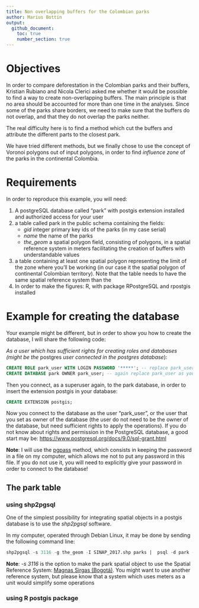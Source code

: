 ```yaml
---
title: Non overlapping buffers for the Colombian parks
author: Marius Bottin
output: 
  github_document:
    toc: true
    number_section: true
---
```


# Objectives

In order to compare deforestation in the Colombian parks and their buffers, Kristian Rubiano and Nicola Clerici asked me whether it would be possible to find a way to create non-overlapping buffers.
The main principle is that no area should be accounted for more than one time in the analyses.
Since some of the parks share borders, we need to make sure that the buffers do not overlap, and that they do not overlap the parks neither.

The real difficulty here is to find a method which cut the buffers and attribute the different parts to the closest park.

We have tried different methods, but we finally chose to use the concept of Voronoi polygons out of input polygons, in order to find *influence zone* of the parks in the continental Colombia.

# Requirements

In order to reproduce this example, you will need:

1. A postgreSQL database called "park" with postgis extension installed and authorized access for your user
1. a table called park in the public schema containing the fields:
   + *gid* integer primary key ids of the parks (in my case serial)
   + *name* the name of the parks
   + *the_geom* a spatial polygon field, consisting of polygons, in a spatial reference system in meters facilitating the creation of buffers with understandable values
1. a table containing at least one spatial polygon representing the limit of the zone where you'll be working (in our case it the spatial polygon of continental Colombian territory). Note that the table needs to have the same spatial reference system than the 
1. In order to make the figures: R, with package RPostgreSQL and rpostgis installed

# Example for creating the database

Your example might be different, but in order to show you how to create the database, I will share the following code:


*As a user which has sufficient rights for creating roles and databases (might be the* postgres *user connected in the postgres database*):

```sql
CREATE ROLE park_user WITH LOGIN PASSWORD '*****'; -- replace park_user by you username and ***** by your password
CREATE DATABASE park OWNER park_user; -- again replace park_user as your user
```

Then you connect, as a superuser again, to the park database, in order to insert the extension postgis in your database:

```sql
CREATE EXTENSION postgis;
```

Now you connect to the database as the user "park_user", or the user that you set as owner of the database (the user do not need to be the owner of the database, but need sufficient rights to apply the operations). If you do not know about rights and permission in the PostgreSQL database, a good start may be: <https://www.postgresql.org/docs/9.0/sql-grant.html>

**Note**: I will use the [pgpass](https://www.postgresql.org/docs/9.3/libpq-pgpass.html) method, which consists in keeping the password in a file on my computer, which allows me not to put any password in this file. If you do not use it, you will need to explicitly give your password in order to connect to the database!

## The park table

### using shp2pgsql

One of the simplest possibility for integrating spatial objects in a postgis database is to use the *shp2pgsql* software.

In my computer, operated through Debian Linux, it may be done by sending the following command line:

```sql
shp2pgsql -s 3116 -g the_geom -I SINAP_2017.shp parks |  psql -d park -U park_user
```

**Note**: *-s 3116* is the option to make the park spatial object to use the Spatial Reference System: [Magnas Sirgas (Bogotá)](https://spatialreference.org/ref/epsg/magna-sirgas-colombia-bogota-zone/). You might want to use another reference system, but please know that a system which uses meters as a unit would simplify some operations

### using R postgis package

```bash
```
